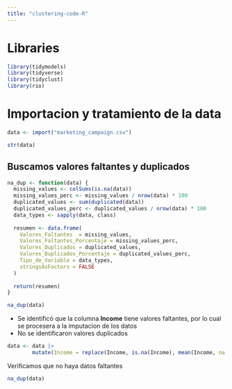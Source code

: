 ```yaml
---
title: "clustering-code-R"
---
```


# Libraries

```r
library(tidymodels)
library(tidyverse)
library(tidyclust)
library(rio)


```

# Importacion y tratamiento de la data

```r
data <- import("marketing_campaign.csv")
```

```r
str(data)
```

## Buscamos valores faltantes y duplicados

```r
na_dup <- function(data) {
  missing_values <- colSums(is.na(data))
  missing_values_perc <- missing_values / nrow(data) * 100
  duplicated_values <- sum(duplicated(data))
  duplicated_values_perc <- duplicated_values / nrow(data) * 100
  data_types <- sapply(data, class)
  
  resumen <- data.frame(
    Valores_Faltantes  = missing_values,
    Valores_Faltantes_Porcentaje = missing_values_perc,
    Valores_Duplicados = duplicated_values,
    Valores_Duplicados_Porcentaje = duplicated_values_perc,
    Tipo_de_Variable = data_types,
    stringsAsFactors = FALSE
  )
  
  return(resumen)
}

na_dup(data)
```

- Se identificó que la columna **Income** tiene valores faltantes, por lo cual se procesera a la imputacion de los datos
- No se identificaron valores duplicados

```r
data <- data |>
        mutate(Income = replace(Income, is.na(Income), mean(Income, na.rm = TRUE)))

```

Verificamos que no haya datos faltantes
```r
na_dup(data)
```



